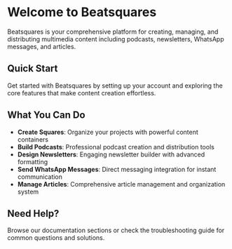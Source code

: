 # Welcome to Beatsquares

Beatsquares is your comprehensive platform for creating, managing, and distributing multimedia content including podcasts, newsletters, WhatsApp messages, and articles.

## Quick Start

Get started with Beatsquares by setting up your account and exploring the core features that make content creation effortless.

## What You Can Do

- **Create Squares**: Organize your projects with powerful content containers
- **Build Podcasts**: Professional podcast creation and distribution tools  
- **Design Newsletters**: Engaging newsletter builder with advanced formatting
- **Send WhatsApp Messages**: Direct messaging integration for instant communication
- **Manage Articles**: Comprehensive article management and organization system

## Need Help?

Browse our documentation sections or check the troubleshooting guide for common questions and solutions.
